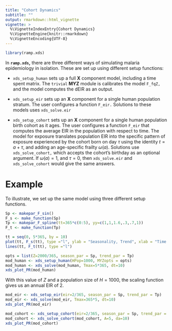 ```yaml
---
title: "Cohort Dynamics"
subtitle: ""
output: rmarkdown::html_vignette
vignette: >
  %\VignetteIndexEntry{Cohort Dynamics}
  %\VignetteEngine{knitr::rmarkdown}
  %\VignetteEncoding{UTF-8}
---
```


```r
library(ramp.xds)
```

In **`ramp.xds`,** there are three different ways of simulating malaria epidemiology in isolation. These are set up using different setup functions:

+ `xds_setup_human` sets up a full **X** component model,  including a time spent matrix. The `trivial` **MYZ** module is calibrates the model `F_fqZ,` and the model computes the dEIR as an output. 

+ `xds_setup_eir` sets up an **X** component for a single human population stratum. The user configures a function `F_eir.` Solutions to these models uses `xds_solve.eir` 

+ `xds_setup_cohort` sets up an **X** component for a single human population birth cohort as it ages. The user configures a function `F_eir` that computes the average EIR in the population with respect to time. The model for exposure translates population EIR into the specific pattern of exposure experienced by the cohort born on day $\tau$ using the identity $t = a + \tau,$ and adding an age-specific frailty $\omega(a).$ Solutions use `xds_solve_cohort,` which accepts the cohort's birthday as an optional argument. If $\omega(a) = 1$, and $\tau=0,$ then `xds_solve.eir` and `xds_solve_cohort` would give the same answers.  

# Example

To illustrate, we set up the same model using three different setup functions. 

```r
Sp <- makepar_F_sin()
F_s <- make_function(Sp)
Tp <- makepar_F_spline(tt=365*c(0:5), yy=c(1,1,1.6,.3,.7,1))
F_t <- make_function(Tp)
```

```r
tt = seq(0, 5*365, by = 10)
plot(tt, F_s(tt), type ="l", ylab = "Seasonality, Trend", xlab = "Time (in Days)")
lines(tt, F_t(tt), type ="l")
```

```r
opts = list(Z=2000/365, season_par = Sp, trend_par = Tp)
mod_human <- xds_setup_human(HPop=1000, MYZopts = opts)
mod_human <- xds_solve(mod_human, Tmax=5*365, dt=10)
xds_plot_PR(mod_human)
```

With this value of $Z$  and a population size of $H=1000$, the scaling function gives us an annual EIR of 2.  

```r
mod_eir <- xds_setup_eir(eir=2/365, season_par = Sp, trend_par = Tp)
mod_eir <- xds_solve(mod_eir, Tmax=365*5, dt=10)
xds_plot_PR(mod_eir)
```

```r
mod_cohort <- xds_setup_cohort(eir=2/365, season_par = Sp, trend_par = Tp)
mod_cohort <- xds_solve_cohort(mod_cohort, A=5, da=10)
xds_plot_PR(mod_cohort)
```

